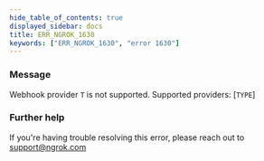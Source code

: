 ```yaml
---
hide_table_of_contents: true
displayed_sidebar: docs
title: ERR_NGROK_1630
keywords: ["ERR_NGROK_1630", "error 1630"]
---
```


### Message

Webhook provider `T` is not supported. Supported providers: [`TYPE`]

### Further help

If you're having trouble resolving this error, please reach out to [support@ngrok.com](mailto:support@ngrok.com?subject=Help%20with%20ERR_NGROK_1630)
